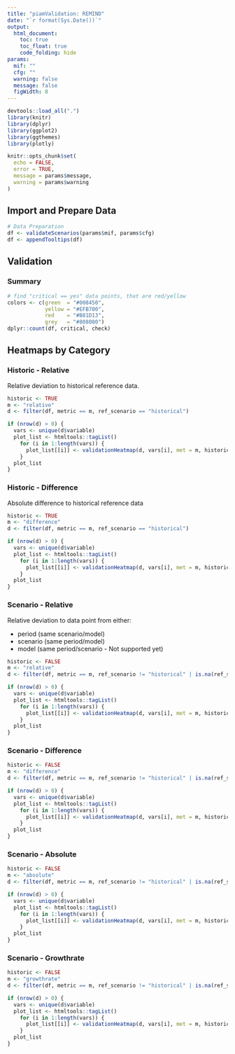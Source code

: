 ```yaml
---
title: "piamValidation: REMIND"
date: "`r format(Sys.Date())`"
output:
  html_document:
    toc: true
    toc_float: true
    code_folding: hide
params:
  mif: ""
  cfg: ""
  warning: false
  message: false
  figWidth: 8
---
```


```r
devtools::load_all(".")
library(knitr)
library(dplyr)
library(ggplot2)
library(ggthemes)
library(plotly)

knitr::opts_chunk$set(
  echo = FALSE,
  error = TRUE,
  message = params$message,
  warning = params$warning
)
```

## Import and Prepare Data


```r
# Data Preparation
df <- validateScenarios(params$mif, params$cfg)
df <- appendTooltips(df)
```
## Validation

### Summary
```r
# find "critical == yes" data points, that are red/yellow
colors <- c(green  = "#008450",
            yellow = "#EFB700",
            red    = "#B81D13",
            grey   = "#808080")
dplyr::count(df, critical, check)
```

## Heatmaps by Category

### Historic - Relative
Relative deviation to historical reference data.
```r
historic <- TRUE
m <- "relative"
d <- filter(df, metric == m, ref_scenario == "historical")

if (nrow(d) > 0) {
  vars <- unique(d$variable)
  plot_list <- htmltools::tagList()
    for (i in 1:length(vars)) {
      plot_list[[i]] <- validationHeatmap(d, vars[i], met = m, historic)
    }
  plot_list
}
```

### Historic - Difference
Absolute difference to historical reference data
```r
historic <- TRUE
m <- "difference"
d <- filter(df, metric == m, ref_scenario == "historical")

if (nrow(d) > 0) {
  vars <- unique(d$variable)
  plot_list <- htmltools::tagList()
    for (i in 1:length(vars)) {
      plot_list[[i]] <- validationHeatmap(d, vars[i], met = m, historic)
    }
  plot_list
}
```

### Scenario - Relative
Relative deviation to data point from either:

- period (same scenario/model)
- scenario (same period/model)
- model (same period/scenario - Not supported yet)

```r
historic <- FALSE
m <- "relative"
d <- filter(df, metric == m, ref_scenario != "historical" | is.na(ref_scenario))

if (nrow(d) > 0) {
  vars <- unique(d$variable)
  plot_list <- htmltools::tagList()
    for (i in 1:length(vars)) {
      plot_list[[i]] <- validationHeatmap(d, vars[i], met = m, historic)
    }
  plot_list
}
```

### Scenario - Difference
```r
historic <- FALSE
m <- "difference"
d <- filter(df, metric == m, ref_scenario != "historical" | is.na(ref_scenario))

if (nrow(d) > 0) {
  vars <- unique(d$variable)
  plot_list <- htmltools::tagList()
    for (i in 1:length(vars)) {
      plot_list[[i]] <- validationHeatmap(d, vars[i], met = m, historic)
    }
  plot_list
}
```

### Scenario - Absolute
```r
historic <- FALSE
m <- "absolute"
d <- filter(df, metric == m, ref_scenario != "historical" | is.na(ref_scenario))

if (nrow(d) > 0) {
  vars <- unique(d$variable)
  plot_list <- htmltools::tagList()
    for (i in 1:length(vars)) {
      plot_list[[i]] <- validationHeatmap(d, vars[i], met = m, historic)
    }
  plot_list
}
```


### Scenario - Growthrate
```r
historic <- FALSE
m <- "growthrate"
d <- filter(df, metric == m, ref_scenario != "historical" | is.na(ref_scenario))

if (nrow(d) > 0) {
  vars <- unique(d$variable)
  plot_list <- htmltools::tagList()
    for (i in 1:length(vars)) {
      plot_list[[i]] <- validationHeatmap(d, vars[i], met = m, historic)
    }
  plot_list
}
```

